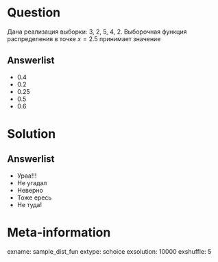 Question
========

Дана реализация выборки: 3, 2, 5, 4, 2. Выборочная функция распределения в точке $x=2.5$ принимает значение

Answerlist
----------

* $0.4$
* $0.2$
* $0.25$
* $0.5$
* $0.6$


Solution
========

Answerlist
----------
* Ураа!!!
* Не угадал
* Неверно
* Тоже ересь
* Не туда!

Meta-information
================
exname: sample_dist_fun
extype: schoice
exsolution: 10000
exshuffle: 5
